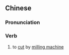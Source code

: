 {{also|铣削}}
==Chinese==
{{zh-forms|s=铣削}}

===Pronunciation===
{{zh-pron
|m=xǐxiāo,xiǎnxuè,2nb=Taiwan
|cat=v
}}

===Verb===
{{zh-verb}}

# to [[cut]] by [[milling machine]]